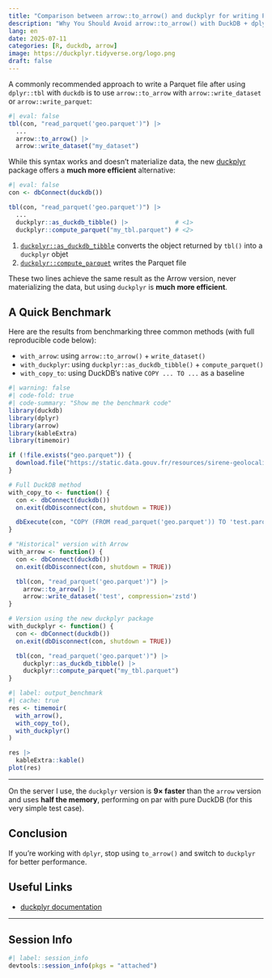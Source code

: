 ```yaml
---
title: "Comparison between arrow::to_arrow() and duckplyr for writing Parquet files"
description: "Why You Should Avoid arrow::to_arrow() with DuckDB + dplyr"
lang: en
date: 2025-07-11
categories: [R, duckdb, arrow]
image: https://duckplyr.tidyverse.org/logo.png 
draft: false
---
```


A commonly recommended approach to write a Parquet file after using `dplyr::tbl` with `duckdb` is to use `arrow::to_arrow` with `arrow::write_dataset` or `arrow::write_parquet`:

```r
#| eval: false
tbl(con, "read_parquet('geo.parquet')") |>
  ...
  arrow::to_arrow() |>
  arrow::write_dataset("my_dataset")
```

While this syntax works and doesn't materialize data, the new [duckplyr](https://duckplyr.tidyverse.org/index.html) package offers a **much more efficient** alternative:

```r
#| eval: false
con <- dbConnect(duckdb())

tbl(con, "read_parquet('geo.parquet')") |>
  ...
  duckplyr::as_duckdb_tibble() |>             # <1>
  duckplyr::compute_parquet("my_tbl.parquet") # <2>
```

1. [`duckplyr::as_duckdb_tibble`](https://duckplyr.tidyverse.org/reference/duckdb_tibble.html) converts the object returned by `tbl()` into a `duckplyr` objet
2. [`duckplyr::compute_parquet`](https://duckplyr.tidyverse.org/reference/compute_parquet.html) writes the Parquet file

These two lines achieve the same result as the Arrow version, never materializing the data, but using `duckplyr` is **much more efficient**.

## A Quick Benchmark

Here are the results from benchmarking three common methods (with full reproducible code below):

- `with_arrow`: using `arrow::to_arrow()` + `write_dataset()`
- `with_duckplyr`: using `duckplyr::as_duckdb_tibble()` + `compute_parquet()`
- `with_copy_to`: using DuckDB’s native `COPY ... TO ...` as a baseline

```r
#| warning: false
#| code-fold: true
#| code-summary: "Show me the benchmark code"
library(duckdb)
library(dplyr)
library(arrow)
library(kableExtra)
library(timemoir)

if (!file.exists("geo.parquet")) {
  download.file("https://static.data.gouv.fr/resources/sirene-geolocalise-parquet/20240107-143656/sirene2024-geo.parquet", "geo.parquet")
}

# Full DuckDB method
with_copy_to <- function() {
  con <- dbConnect(duckdb())
  on.exit(dbDisconnect(con, shutdown = TRUE))

  dbExecute(con, "COPY (FROM read_parquet('geo.parquet')) TO 'test.parquet' (FORMAT PARQUET, COMPRESSION ZSTD)")
}

# "Historical" version with Arrow
with_arrow <- function() {
  con <- dbConnect(duckdb())
  on.exit(dbDisconnect(con, shutdown = TRUE))

  tbl(con, "read_parquet('geo.parquet')") |>
    arrow::to_arrow() |>
    arrow::write_dataset('test', compression='zstd')
}

# Version using the new duckplyr package
with_duckplyr <- function() {
  con <- dbConnect(duckdb())
  on.exit(dbDisconnect(con, shutdown = TRUE))

  tbl(con, "read_parquet('geo.parquet')") |>
    duckplyr::as_duckdb_tibble() |>
    duckplyr::compute_parquet("my_tbl.parquet")
}
```

```r
#| label: output_benchmark
#| cache: true
res <- timemoir(
  with_arrow(), 
  with_copy_to(), 
  with_duckplyr()
)

res |>
  kableExtra::kable()
plot(res)
```

---

On the server I use, the `duckplyr` version is **9× faster** than the `arrow` version and uses **half the memory**, performing on par with pure DuckDB (for this very simple test case).

## Conclusion

If you're working with `dplyr`, stop using `to_arrow()` and switch to `duckplyr` for better performance.

## Useful Links

- [duckplyr documentation](https://duckplyr.tidyverse.org/articles/large.html)

---

::: {.callout-note collapse=true}
## Session Info
```r
#| label: session_info
devtools::session_info(pkgs = "attached")
```
:::
